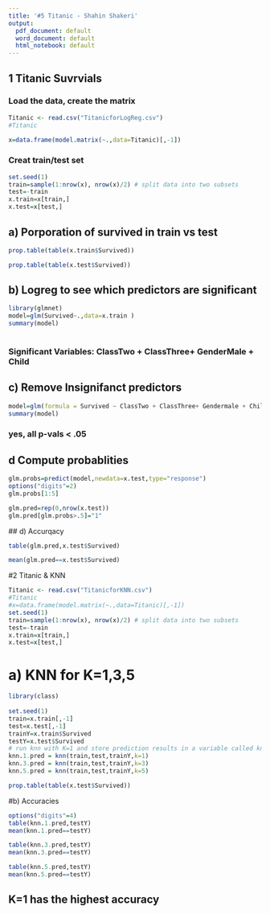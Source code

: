 ```yaml
---
title: '#5 Titanic - Shahin Shakeri'
output:
  pdf_document: default
  word_document: default
  html_notebook: default
---
```


## 1 Titanic Suvrvials

### Load the data, create the matrix
```r
Titanic <- read.csv("TitanicforLogReg.csv")
#Titanic
```
```r
x=data.frame(model.matrix(~.,data=Titanic)[,-1])
```

### Creat train/test set
```r
set.seed(1)
train=sample(1:nrow(x), nrow(x)/2) # split data into two subsets
test=-train
x.train=x[train,]
x.test=x[test,]
```

## a) Porporation of survived in train vs test
```r

prop.table(table(x.train$Survived))
```
```r
prop.table(table(x.test$Survived))
```
## b) Logreg to see which predictors are significant
```r
library(glmnet)
model=glm(Survived~.,data=x.train )
summary(model)
  
```
### Significant Variables: ClassTwo + ClassThree+ GenderMale + Child

## c) Remove Insignifanct predictors
```r
model=glm(formula = Survived ~ ClassTwo + ClassThree+ Gendermale + Child, data = x.train)
summary(model)
```
### yes, all p-vals < .05
## d Compute probablities

```r
glm.probs=predict(model,newdata=x.test,type="response")
options("digits"=2)
glm.probs[1:5]

glm.pred=rep(0,nrow(x.test))
glm.pred[glm.probs>.5]="1"

```
 ## d) Accurqacy

```r
table(glm.pred,x.test$Survived)

mean(glm.pred==x.test$Survived)
```
#2 Titanic & KNN
```r
Titanic <- read.csv("TitanicforKNN.csv")
#Titanic
#x=data.frame(model.matrix(~.,data=Titanic)[,-1])
set.seed(1)
train=sample(1:nrow(x), nrow(x)/2) # split data into two subsets
test=-train
x.train=x[train,]
x.test=x[test,]
```

# a) KNN for K=1,3,5
```r
library(class)
 
set.seed(1)
train=x.train[,-1]
test=x.test[,-1]
trainY=x.train$Survived
testY=x.test$Survived
# run knn with K=1 and store prediction results in a variable called knn.pred
knn.1.pred = knn(train,test,trainY,k=1)
knn.3.pred = knn(train,test,trainY,k=3)
knn.5.pred = knn(train,test,trainY,k=5)

prop.table(table(x.test$Survived))


```

#b) Accuracies

```r
options("digits"=4)
table(knn.1.pred,testY)
mean(knn.1.pred==testY)

```

```r
table(knn.3.pred,testY)
mean(knn.3.pred==testY)

```
```r
table(knn.5.pred,testY)
mean(knn.5.pred==testY)

```
## K=1 has the highest accuracy 